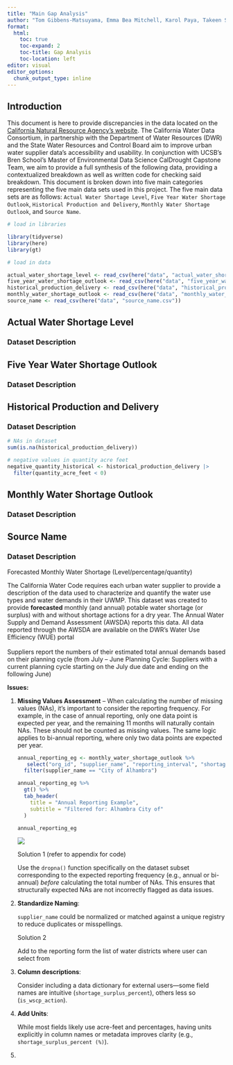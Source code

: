 ```yaml
---
title: "Main Gap Analysis"
author: "Tom Gibbens-Matsuyama, Emma Bea Mitchell, Karol Paya, Takeen Shamloo"
format:
  html: 
    toc: true
    toc-expand: 2
    toc-title: Gap Analysis 
    toc-location: left
editor: visual
editor_options: 
  chunk_output_type: inline
---
```


## Introduction

This document is here to provide discrepancies in the data located on the [California Natural Resource Agency's website](https://data.cnra.ca.gov/dataset/urban-water-data-drought). The California Water Data Consortium, in partnership with the Department of Water Resources (DWR) and the State Water Resources and Control Board aim to improve urban water supplier data's accessibility and usability. In conjunction with UCSB's Bren School's Master of Environmental Data Science CalDrought Capstone Team, we aim to provide a full synthesis of the following data, providing a contextualized breakdown as well as written code for checking said breakdown. This document is broken down into five main categories representing the five main data sets used in this project. The five main data sets are as follows: `Actual Water Shortage Level`, `Five Year Water Shortage Outlook`, `Historical Production and Delivery`, `Monthly Water Shortage Outlook`, and `Source Name`.

```r
# load in libraries

library(tidyverse)
library(here)
library(gt)

# load in data

actual_water_shortage_level <- read_csv(here("data", "actual_water_shortage_level.csv"))
five_year_water_shortage_outlook <- read_csv(here("data", "five_year_water_shortage_outlook.csv"))
historical_production_delivery <- read_csv(here("data", "historical_production_delivery.csv"))
monthly_water_shortage_outlook <- read_csv(here("data", "monthly_water_shortage_outlook.csv"))
source_name <- read_csv(here("data", "source_name.csv"))


```

## Actual Water Shortage Level

### Dataset Description

## Five Year Water Shortage Outlook

### Dataset Description

## Historical Production and Delivery

### Dataset Description

```r
# NAs in dataset
sum(is.na(historical_production_delivery))

# negative values in quantity acre feet
negative_quantity_historical <- historical_production_delivery |> 
  filter(quantity_acre_feet < 0)


```

## Monthly Water Shortage Outlook

### Dataset Description

## Source Name

### Dataset Description

Forecasted Monthly Water Shortage (Level/percentage/quantity)

The California Water Code requires each urban water supplier to provide a description of the data used to characterize and quantify the water use types and water demands in their UWMP. This dataset was created to provide **forecasted** monthly (and annual) potable water shortage (or surplus) with and without shortage actions for a dry year. The Annual Water Supply and Demand Assessment (AWSDA) reports this data. All data reported through the AWSDA are available on the DWR’s Water Use Efficiency (WUE) portal\
\
Suppliers report the numbers of their estimated total annual demands based on their planning cycle (from July – June Planning Cycle: Suppliers with a current planning cycle starting on the July due date and ending on the following June)

**Issues:**

1.  **Missing Values Assessment** – When calculating the number of missing values (NAs), it's important to consider the reporting frequency. For example, in the case of annual reporting, only one data point is expected per year, and the remaining 11 months will naturally contain NAs. These should not be counted as missing values. The same logic applies to bi-annual reporting, where only two data points are expected per year.

    ```r

    annual_reporting_eg <- monthly_water_shortage_outlook %>%
       select("org_id", "supplier_name", "reporting_interval", "shortage_surplus_acre_feet")%>%
      filter(supplier_name == "City of Alhambra")

    annual_reporting_eg %>%
      gt() %>%
      tab_header(
        title = "Annual Reporting Example",
        subtitle = "Filtered for: Alhambra City of"
      )

    annual_reporting_eg
    ```

    ![](images/clipboard-3092360758.png)

    Solution 1 (refer to appendix for code)

    Use the `dropna()` function specifically on the dataset subset corresponding to the expected reporting frequency (e.g., annual or bi-annual) *before* calculating the total number of NAs. This ensures that structurally expected NAs are not incorrectly flagged as data issues.

2.  **Standardize Naming**:\

    `supplier_name` could be normalized or matched against a unique registry to reduce duplicates or misspellings.

    Solution 2

    Add to the reporting form the list of water districts where user can select from

3.  **Column descriptions**:\

    Consider including a data dictionary for external users—some field names are intuitive (`shortage_surplus_percent`), others less so (`is_wscp_action`).

4.  **Add Units**:\

    While most fields likely use acre-feet and percentages, having units explicitly in column names or metadata improves clarity (e.g., `shortage_surplus_percent (%)`).

5.  
